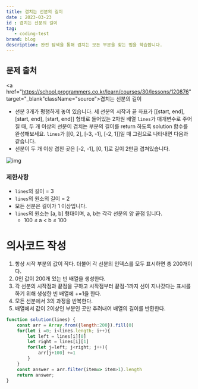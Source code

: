 ---
title: 겹치는 선분의 길이
date : 2023-03-23
id : 겹치는 선분의 길이
tag: 
   - coding-test
brand: blog
description: 완전 탐색을 통해 겹치는 모든 부분을 찾는 법을 학습합니다.
---

## 문제 출처
<a href="https://school.programmers.co.kr/learn/courses/30/lessons/120876" target="_blank"className="source">겹치는 선분의 길이</a>

- 선분 3개가 평행하게 놓여 있습니다. 세 선분의 시작과 끝 좌표가 [[start, end], [start, end], [start, end]] 형태로 들어있는 2차원 배열 `lines`가 매개변수로 주어질 때, 두 개 이상의 선분이 겹치는 부분의 길이를 return 하도록 solution 함수를 완성해보세요. `lines`가 [[0, 2], [-3, -1], [-2, 1]]일 때 그림으로 나타내면 다음과 같습니다.
- 선분이 두 개 이상 겹친 곳은 [-2, -1], [0, 1]로 길이 2만큼 겹쳐있습니다.

<img src="https://file.notion.so/f/s/3e59c30e-24e2-4a1e-8047-ea717efcf575/Untitled.png?id=ea5db901-fa79-475c-a36b-f5ba9be44b63&table=block&spaceId=ff5faddb-d222-44da-a1dd-6221b00592ce&expirationTimestamp=1693303200000&signature=V85xqGiTqIxVFelZN3SxELolOBn71UPqaH500iKrdZ4&downloadName=Untitled.png" alt="img" />

### 제한사항

- `lines`의 길이 = 3
- `lines`의 원소의 길이 = 2
- 모든 선분은 길이가 1 이상입니다.
- `lines`의 원소는 [a, b] 형태이며, a, b는 각각 선분의 양 끝점 입니다.
    - 100 ≤ a < b ≤ 100

# 의사코드 작성

1. 항상 시작 부분의 값이 작다. 더불어 각 선분의 인덱스를 모두 표시하면 총 200개이다. 
2. 0인 값이 200개 있는 빈 배열을 생성한다.
3. 각 선분의 시작점과 끝점을 구하고 시작점부터 끝점-1까지 선이 지나갔다는 표시를 하기 위해 생성한 빈 배열에 +=1을 한다.
4. 모든 선분에서 3의 과정을 반복한다.
5. 배열에서 값이 2이상인 부분인 곳만 추려내어 배열의 길이를 반환한다.


```js
function solution(lines) {
    const arr = Array.from({length:200}).fill(0)
    for(let i =0; i<lines.length; i++){
        let left = lines[i][0]
        let right = lines[i][1]
        for(let j=left; j<right; j++){
            arr[j+100] +=1
        }
    }
    const answer = arr.filter(item=> item>1).length
    return answer;
}
```